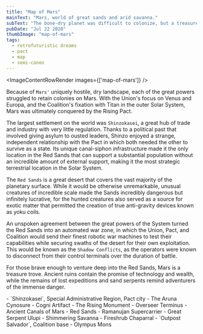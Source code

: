 ```yaml
---
title: "Map of Mars"
mainText: "Mars, world of great sands and arid savanna."
subText: "The bone-dry planet was difficult to colonize, but a treasure trove for those who tried. It hosted the largest automated conflict the Solar System had ever seen."
pubDate: "Jul 22 2020"
thumbImage: "map-of-mars"
tags:
  - retrofuturistic dreams
  - pact
  - map
  - semi-canon
---
```



<ImageContentRowRender 
  images={['map-of-mars']}
/>

Because of `Mars'` uniquely hostile, dry landscape, each of the great powers struggled to retain colonies on Mars. With the Union's focus on Venus and Europa, and the Coalition's fixation with Titan in the outer Solar System, Mars was ultimately conquered by the Rising Pact. 

The largest settlement on the world was `Shinzokasei`, a great hub of trade and industry with very little regulation. Thanks to a political past that involved giving asylum to ousted leaders, Shinzo enjoyed a strange, independent relationship with the Pact in which both needed the other to survive as a state. Its unique canal-siphon infrastructure made it the only location in the Red Sands that can support a substantial population without an incredible amount of external support, making it the most strategic terrestrial location in the Solar System.

The `Red Sands` is a great desert that covers the vast majority of the planetary surface. While it would be otherwise unremarkable, unusual creatures of incredible scale made the Sands incredibly dangerous but infinitely lucrative, for the hunted creatures also served as a source for exotic matter that permitted the creation of true anti-gravity devices known as yoku coils.

An unspoken agreement between the great powers of the System turned the Red Sands into an automated war zone, in which the Union, Pact, and Coalition would send their finest robotic war machines to test their capabilities while securing swaths of the desert for their own exploitation. This would be known as the `Shadow Conflicts`, as the operators were known to disconnect from their control terminals over the duration of battle.

For those brave enough to venture deep into the Red Sands, Mars is a treasure trove. Ancient ruins contain the promise of technology and wealth, while the remains of lost expeditions and sand serpents remind adventurers of the immense danger.

<QuoteRow author={AuthorCAN} transcription>
- `Shinzokasei`, Special Administrative Region, Pact city
- The Aruna Cynosure
- Cogni Artifact
- The Rising Monument
- Overseer Terminus
- Ancient Canals of Mars
- Red Sands
- Ramanujan Supercarrier
- Great Serpent Ulupi
- Shimmering Savanna
- Fireshrub Chaparral
- `Outpost Salvador`, Coalition base
- Olympus Mons
</QuoteRow>